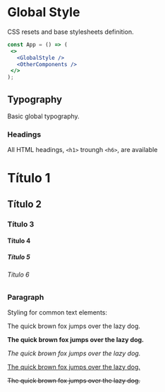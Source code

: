 
<Meta title="Styles/GlobalStyle" Component={GlobalStyle} />

# Global Style
 CSS resets and base stylesheets definition.

 ```jsx
 const App = () => (
  <>
    <GlobalStyle />
    <OtherComponents />
  </>
 );
 ```
 ## Typography
 Basic global typography.

 ### Headings
 All HTML headings, `<h1>` troungh `<h6>`, are available
<Preview>
  <Story name="Headings">
    <div>
        <h1>Título 1</h1>
        <h2>Título 2</h2>
        <h3>Título 3</h3>
        <h4>Título 4</h4>
        <h5>Título 5</h5>
        <h6>Título 6</h6>
    </div>
  </Story>
 </Preview>

 ### Paragraph

 Styling for common text elements:

 <Preview>
  <Story name="Paragraph">
    <div>
      <p>The quick brown fox jumps over the lazy dog.</p>
      <p>
        <strong>The quick brown fox jumps over the lazy dog.</strong>
      </p>
      <p>
        <em>The quick brown fox jumps over the lazy dog.</em>
      </p>
      <p>
        <u>The quick brown fox jumps over the lazy dog.</u>
      </p>
      <p>
        <s>The quick brown fox jumps over the lazy dog.</s>
      </p>
    </div>
  </Story>
 </Preview>

